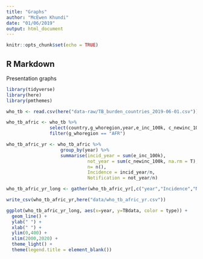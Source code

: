 ```yaml
---
title: "Graphs"
author: "McEwen Khundi"
date: "01/06/2019"
output: html_document
---
```


```r
knitr::opts_chunk$set(echo = TRUE)
```

## R Markdown

Presentation graphs
```r
library(tidyverse)
library(here)
library(pmthemes)
```


```r
who_tb <- read.csv(here("data-raw/TB_burden_countries_2019-06-01.csv"))

who_tb_afric <- who_tb %>%
                select(country,g_whoregion,year,e_inc_100k, c_newinc_100k) %>%
                filter(g_whoregion == "AFR")

who_tb_afric_yr <- who_tb_afric %>%
                    group_by(year) %>%
                    summarise(incid_year = sum(e_inc_100k), 
                              not_year = sum(c_newinc_100k, na.rm = T),
                              n= n(), 
                              Incidence = incid_year/n,
                              Notification = not_year/n)

who_tb_afric_yr_long <- gather(who_tb_afric_yr[,c("year","Incidence","Notification")], key= "type", value = TBdata,-year)

write_csv(who_tb_afric_yr,here("data/who_tb_afric_yr.csv"))

ggplot(who_tb_afric_yr_long, aes(x=year, y=TBdata, color = type)) +
  geom_line() +
  ylab(" ") +
  xlab(" ") +
  ylim(0,400) +
  xlim(2000,2020) +
  theme_light() +
  theme(legend.title = element_blank())


```




